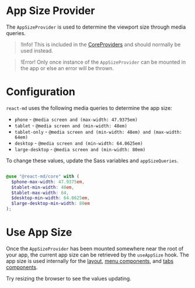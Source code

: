 # App Size Provider

The `AppSizeProvider` is used to determine the viewport size through media
queries.

> !Info! This is included in the [CoreProviders](./core-providers) and should
> normally be used instead.

> !Error! Only once instance of the `AppSizeProvider` can be mounted in the app
> or else an error will be thrown.

# Configuration

`react-md` uses the following media queries to determine the app size:

- `phone` - `@media screen and (max-width: 47.9375em)`
- `tablet` - `@media screen and (min-width: 48em)`
- `tablet-only` - `@media screen and (min-width: 48em) and (max-width: 64em)`
- `desktop` - `@media screen and (min-width: 64.0625em)`
- `large-desktop` - `@media screen and (min-width: 80em)`

To change these values, update the Sass variables and `appSizeQueries`.

```demo source="./ConfigurationExample.tsx" importOnly

```

```scss
@use "@react-md/core" with (
  $phone-max-width: 47.9375em,
  $tablet-min-width: 48em,
  $tablet-max-width: 64,
  $desktop-min-width: 64.0625em,
  $large-desktop-min-width: 80em
);
```

# Use App Size

Once the `AppSizeProvider` has been mounted somewhere near the root of your app,
the current app size can be retrieved by the `useAppSize` hook. The app size is
used internally for the [layout](/getting-started/layout), [menu
components](./menu), and [tabs components](./tabs).

Try resizing the browser to see the values updating.

```demo source="./UseAppSizeExample.tsx"

```
